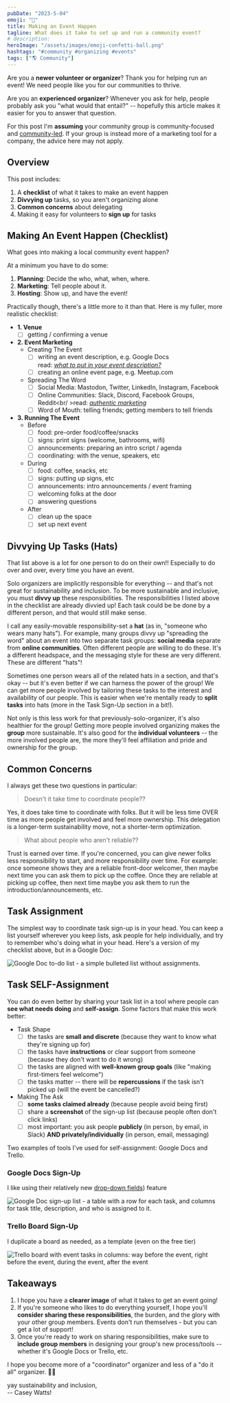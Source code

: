 ```yaml
---
pubDate: "2023-5-04"
emoji: "🎊"
title: Making an Event Happen
tagline: What does it take to set up and run a community event?
# description:
heroImage: "/assets/images/emoji-confetti-ball.png"
hashtags: "#community #organizing #events"
tags: ["🌎 Community"]
---
```


Are you a **newer volunteer or organizer**? Thank you for helping run an event! We need people like you for our communities to thrive.

Are you an **experienced organizer**? Whenever you ask for help, people probably ask you "what would that entail?" -- hopefully this article makes it easier for you to answer that question.

For this post I'm **assuming** your community group is community-focused and [community-led](https://www.happyandeffective.com/blog/community-groups-community-led-vs-company-led). If your group is instead more of a marketing tool for a company, the advice here may not apply.

## Overview

This post includes:

1. A **checklist** of what it takes to make an event happen
2. **Divvying up** tasks, so you aren't organizing alone
3. **Common concerns** about delegating
4. Making it easy for volunteers to **sign up** for tasks

## Making An Event Happen (Checklist)

What goes into making a local community event happen?

At a minimum you have to do some:

1. **Planning**: Decide the who, what, when, where.
2. **Marketing**: Tell people about it.
3. **Hosting**: Show up, and have the event!

Practically though, there's a little more to it than that. Here is my fuller, more realistic checklist:

- **1. Venue**
  - [ ] getting / confirming a venue
- **2. Event Marketing**
  - Creating The Event
    - [ ] writing an event description, e.g. Google Docs<br />read: _[what to put in your event description?](https://www.caseywatts.com/blog/making-event-descriptions-welcoming/)_
    - [ ] creating an online event page, e.g. Meetup.com
  - Spreading The Word
    - [ ] Social Media: Mastodon, Twitter, LinkedIn, Instagram, Facebook
    - [ ] Online Communities: Slack, Discord, Facebook Groups, Reddit<br/ >read: _[authentic marketing](https://www.caseywatts.com/blog/authentic-event-marketing/)_
    - [ ] Word of Mouth: telling friends; getting members to tell friends
- **3. Running The Event**
  - Before
    - [ ] food: pre-order food/coffee/snacks
    - [ ] signs: print signs (welcome, bathrooms, wifi)
    - [ ] announcements: preparing an intro script / agenda
    - [ ] coordinating: with the venue, speakers, etc
  - During
    - [ ] food: coffee, snacks, etc
    - [ ] signs: putting up signs, etc
    - [ ] announcements: intro announcements / event framing
    - [ ] welcoming folks at the door
    - [ ] answering questions
  - After
    - [ ] clean up the space
    - [ ] set up next event

## Divvying Up Tasks (Hats)

That list above is a lot for one person to do on their own!! Especially to do over and over, every time you have an event.

Solo organizers are implicitly responsible for everything -- and that's not great for sustainability and inclusion. To be more sustainable and inclusive, you must **divvy up** these responsibilities. The responsibilities I listed above in the checklist are already divvied up! Each task could be be done by a different person, and that would still make sense.

I call any easily-movable responsibility-set a **hat** (as in, "someone who wears many hats"). For example, many groups divvy up "spreading the word" about an event into two separate task groups: **social media** separate from **online communities**. Often different people are willing to do these. It's a different headspace, and the messaging style for these are very different. These are different "hats"!

Sometimes one person wears all of the related hats in a section, and that's okay -- but it's even better if we can harness the power of the group! We can get more people involved by tailoring these tasks to the interest and availability of our people. This is easier when we're mentally ready to **split tasks** into hats (more in the Task Sign-Up section in a bit!).

Not only is this less work for that previously-solo-organizer, it's also healthier for the group! Getting more people involved organizing makes the **group** more sustainable. It's also good for the **individual volunteers** -- the more involved people are, the more they'll feel affiliation and pride and ownership for the group.

## Common Concerns

I always get these two questions in particular:

> Doesn't it take time to coordinate people??

Yes, it does take time to coordinate with folks. But it will be less time OVER time as more people get involved and feel more ownership. This delegation is a longer-term sustainability move, not a shorter-term optimization.

> What about people who aren't reliable??

Trust is earned over time. If you're concerned, you can give newer folks less responsibility to start, and more responsibility over time. For example: once someone shows they are a reliable front-door welcomer, then maybe next time you can ask them to pick up the coffee. Once they are reliable at picking up coffee, then next time maybe you ask them to run the introduction/announcements, etc.

## Task Assignment

The simplest way to coordinate task sign-up is in your head. You can keep a list yourself wherever you keep lists, ask people for help individually, and try to remember who's doing what in your head. Here's a version of my checklist above, but in a Google Doc:

![Google Doc to-do list - a simple bulleted list without assignments.](/assets/images/2023-05-01-google-doc-simple.png)

## Task SELF-Assignment

You can do even better by sharing your task list in a tool where people can **see what needs doing** and **self-assign**. Some factors that make this work better:

- Task Shape
  - [ ] the tasks are **small and discrete** (because they want to know what they're signing up for)
  - [ ] the tasks have **instructions** or clear support from someone (because they don't want to do it wrong)
  - [ ] the tasks are aligned with **well-known group goals** (like "making first-timers feel welcome")
  - [ ] the tasks matter -- there will be **repercussions** if the task isn't picked up (will the event be cancelled?)
- Making The Ask
  - [ ] **some tasks claimed already** (because people avoid being first)
  - [ ] share a **screenshot** of the sign-up list (because people often don't click links)
  - [ ] most important: you ask people **publicly** (in person, by email, in Slack) **AND privately/individually** (in person, email, messaging)

Two examples of tools I've used for self-assignment: Google Docs and Trello.

### Google Docs Sign-Up

I like using their relatively new [drop-down fields](https://support.google.com/docs/answer/10710316?hl=en)) feature

![Google Doc sign-up list - a table with a row for each task, and columns for task title, description, and who is assigned to it.](/assets/images/2023-05-01-google-doc-signup.png)

### Trello Board Sign-Up

I duplicate a board as needed, as a template (even on the free tier)

![Trello board with event tasks in columns: way before the event, right before the event, during the event, after the event](/assets/images/2023-05-01-trello-board.png)

## Takeaways

1. I hope you have a **clearer image** of what it takes to get an event going!
2. If you're someone who likes to do everything yourself, I hope you'll **consider sharing these responsibilities**, the burden, and the glory with your other group members. Events don't run themselves - but you can get a lot of support!
3. Once you're ready to work on sharing responsibilities, make sure to **include group members** in designing your group's new process/tools -- whether it's Google Docs or Trello, etc.

I hope you become more of a "coordinator" organizer and less of a "do it all" organizer. 👏🏻

<div class="text-right">
  <div>yay sustainability and inclusion,</div>
  <div>-- Casey Watts!</div>
</div>
